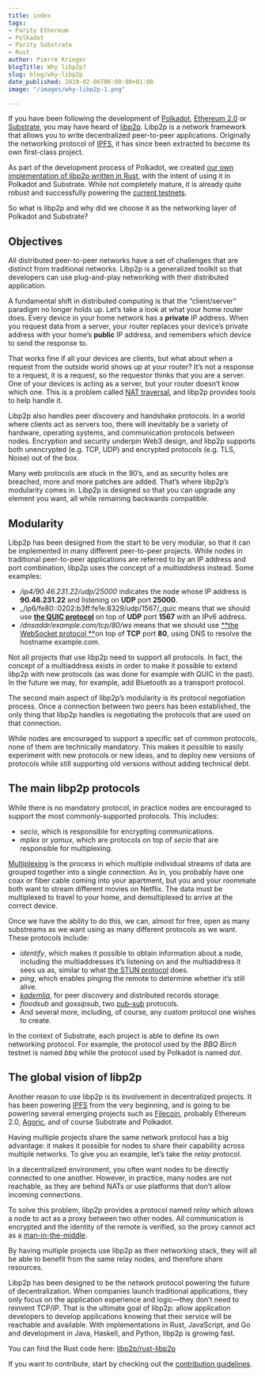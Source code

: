 ```yaml
---
title: index
tags:
- Parity Ethereum
- Polkadot
- Parity Substrate
- Rust
author: Pierre Krieger
blogTitle: Why libp2p?
slug: blog/why-libp2p
date_published: 2019-02-06T06:00:00+01:00
image: "/images/why-libp2p-1.png"

---
```

If you have been following the development of [Polkadot](https://polkadot.network/), [Ethereum 2.0](https://github.com/ethereum/eth2.0-specs/tree/v0.1) or [Substrate](https://parity.io/substrate), you may have heard of [libp2p](https://libp2p.io/). Libp2p is a network framework that allows you to write decentralized peer-to-peer applications. Originally the networking protocol of [IPFS](https://ipfs.io/), it has since been extracted to become its own first-class project.

As part of the development process of Polkadot, we created [our own implementation of libp2p written in Rust](https://github.com/libp2p/rust-libp2p), with the intent of using it in Polkadot and Substrate. While not completely mature, it is already quite robust and successfully powering the [current testnets](https://telemetry.polkadot.io/).

So what is libp2p and why did we choose it as the networking layer of Polkadot and Substrate?

## Objectives

All distributed peer-to-peer networks have a set of challenges that are distinct from traditional networks. Libp2p is a generalized toolkit so that developers can use plug-and-play networking with their distributed application.

A fundamental shift in distributed computing is that the “client/server” paradigm no longer holds up. Let’s take a look at what your home router does. Every device in your home network has a **private** IP address. When you request data from a server, your router replaces your device’s private address with your home’s **public** IP address, and remembers which device to send the response to.

That works fine if all your devices are clients, but what about when a request from the outside world shows up at your router? It’s not a response to a request, it is a request, so the requestor thinks that you are a server. One of your devices is acting as a server, but your router doesn’t know which one. This is a problem called [NAT traversal](https://en.wikipedia.org/wiki/NAT_traversal), and libp2p provides tools to help handle it.

Libp2p also handles peer discovery and handshake protocols. In a world where clients act as servers too, there will inevitably be a variety of hardware, operating systems, and communication protocols between nodes. Encryption and security underpin Web3 design, and libp2p supports both unencrypted (e.g. TCP, UDP) and encrypted protocols (e.g. TLS, Noise) out of the box.

Many web protocols are stuck in the 90’s, and as security holes are breached, more and more patches are added. That’s where libp2p’s modularity comes in. Libp2p is designed so that you can upgrade any element you want, all while remaining backwards compatible.

## Modularity

Libp2p has been designed from the start to be very modular, so that it can be implemented in many different peer-to-peer projects. While nodes in traditional peer-to-peer applications are referred to by an IP address and port combination, libp2p uses the concept of a _multiaddress_ instead. Some examples:

* _/ip4/90.46.231.22/udp/25000_ indicates the node whose IP address is **90.46.231.22** and listening on **UDP** port **25000**.
* _/ip6/fe80::0202:b3ff:fe1e:8329/udp/1567/_quic means that we should use [**the QUIC protocol**](https://en.wikipedia.org/wiki/QUIC) on top of **UDP** port **1567** with an IPv6 address.
* _/dnsaddr/example.com/tcp/80/ws_ means that we should use [**the WebSocket protocol **](https://en.wikipedia.org/wiki/WebSocket)on top of **TCP** port **80**, using DNS to resolve the hostname example.com.

Not all projects that use libp2p need to support all protocols. In fact, the concept of a multiaddress exists in order to make it possible to extend libp2p with new protocols (as was done for example with QUIC in the past). In the future we may, for example, add Bluetooth as a transport protocol.

The second main aspect of libp2p’s modularity is its protocol negotiation process. Once a connection between two peers has been established, the only thing that libp2p handles is negotiating the protocols that are used on that connection.

While nodes are encouraged to support a specific set of common protocols, none of them are technically mandatory. This makes it possible to easily experiment with new protocols or new ideas, and to deploy new versions of protocols while still supporting old versions without adding technical debt.

## The main libp2p protocols

While there is no mandatory protocol, in practice nodes are encouraged to support the most commonly-supported protocols. This includes:

* _secio_, which is responsible for encrypting communications.
* _mplex_ or _yamux_, which are protocols on top of _secio_ that are responsible for multiplexing.

[Multiplexing](https://en.wikipedia.org/wiki/Multiplexing) is the process in which multiple individual streams of data are grouped together into a single connection. As in, you probably have one coax or fiber cable coming into your apartment, but you and your roommate both want to stream different movies on Netflix. The data must be multiplexed to travel to your home, and demultiplexed to arrive at the correct device.

Once we have the ability to do this, we can, almost for free, open as many substreams as we want using as many different protocols as we want. These protocols include:

* _identify_, which makes it possible to obtain information about a node, including the multiaddresses it’s listening on and the multiaddress it sees us as, similar to what [the STUN protocol](https://en.wikipedia.org/wiki/STUN) does.
* _ping_, which enables pinging the remote to determine whether it’s still alive.
* [_kademlia_](https://en.wikipedia.org/wiki/Kademlia), for peer discovery and distributed records storage.
* _floodsub_ and _gossipsub_, two [pub-sub](https://en.wikipedia.org/wiki/Publish%E2%80%93subscribe_pattern) protocols.
* And several more, including, of course, any custom protocol one wishes to create.

In the context of Substrate, each project is able to define its own networking protocol. For example, the protocol used by the _BBQ Birch_ testnet is named _bbq_ while the protocol used by Polkadot is named _dot_.

## The global vision of libp2p

Another reason to use libp2p is its involvement in decentralized projects. It has been powering [IPFS](https://ipfs.io/) from the very beginning, and is going to be powering several emerging projects such as [Filecoin](https://filecoin.io/), probably Ethereum 2.0, [Agoric](https://agoric.com/), and of course Substrate and Polkadot.

Having multiple projects share the same network protocol has a big advantage: it makes it possible for nodes to share their capability across multiple networks. To give you an example, let’s take the _relay_ protocol.

In a decentralized environment, you often want nodes to be directly connected to one another. However, in practice, many nodes are not reachable, as they are behind NATs or use platforms that don’t allow incoming connections.

To solve this problem, libp2p provides a protocol named _relay_ which allows a node to act as a proxy between two other nodes. All communication is encrypted and the identity of the remote is verified, so the proxy cannot act as a [man-in-the-middle](https://en.wikipedia.org/wiki/Man-in-the-middle_attack).

By having multiple projects use libp2p as their networking stack, they will all be able to benefit from the same relay nodes, and therefore share resources.

Libp2p has been designed to be the network protocol powering the future of decentralization. When companies launch traditional applications, they only focus on the application experience and logic—they don’t need to reinvent TCP/IP. That is the ultimate goal of libp2p: allow application developers to develop applications knowing that their service will be reachable and available. With implementations in Rust, JavaScript, and Go and development in Java, Haskell, and Python, libp2p is growing fast.

You can find the Rust code here: [libp2p/rust-libp2p](https://github.com/libp2p/rust-libp2p)

If you want to contribute, start by checking out the [contribution guidelines](https://github.com/ipfs/community/blob/master/CONTRIBUTING.md).